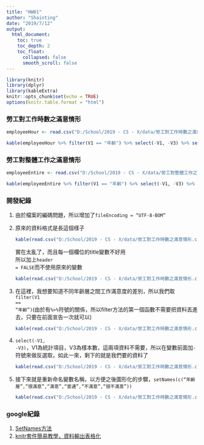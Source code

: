 ---
title: "HW01"
author: "Shainting"
date: "2019/7/12"
output: 
  html_document:
    toc: true
    toc_depth: 2
    toc_float:
      collapsed: false
      smooth_scroll: false
---
```{r setup, include = FALSE}
library(knitr)
library(dplyr)
library(kableExtra)
knitr::opts_chunk$set(echo = TRUE)
options(knitr.table.format = "html")
```

<h3>勞工對工作時數之滿意情形</h3>
```{r}
employeeHour <- read.csv("D:/School/2019 - CS - X/data/勞工對工作時數之滿意情形.csv", header=FALSE, fileEncoding ="UTF-8-BOM")

kable(employeeHour %>% filter(V1 == "年齡") %>% select(-V1, -V3) %>% setNames(c("年齡層","很滿意","滿意","普通","不滿意","很不滿意"))) %>% kable_styling() %>% scroll_box(height = "300px")
```

<h3>勞工對整體工作之滿意情形</h3>
```{r}
employeeEntire <- read.csv("D:/School/2019 - CS - X/data/勞工對整體工作之滿意情形.csv", header=FALSE, fileEncoding ="UTF-8-BOM")

kable(employeeEntire %>% filter(V1 == "年齡") %>% select(-V1, -V3) %>% setNames(c("年齡層","很滿意","滿意","普通","不滿意","很不滿意"))) %>% kable_styling() %>% scroll_box(height = "300px")
```
<h3>開發紀錄</h3>
<ol>
  <li>由於檔案的編碼問題，所以增加了<code>fileEncoding = "UTF-8-BOM"</code></li>
  <li>原來的資料格式是長這個樣子
```{r echo=FALSE}
kable(read.csv("D:/School/2019 - CS - X/data/勞工對工作時數之滿意情形.csv" ,  fileEncoding ="UTF-8-BOM")) %>% kable_styling() %>% scroll_box(height = "200px")
```
  實在太亂了，而且每一個欄位的title變數不好用<br>
  所以加上<code>header = FALSE</code>而不使用原來的變數
```{r echo=FALSE}
kable(read.csv("D:/School/2019 - CS - X/data/勞工對工作時數之滿意情形.csv", header=FALSE, fileEncoding ="UTF-8-BOM")) %>% kable_styling() %>% scroll_box(height = "200px")
```
  </li>
  <li>在這裡，我想要知道不同年齡層之間工作滿意度的差別，所以我們取<code>filter(V1 == "年齡")</code>(由於有<code>%>%</code>符號的關係，所以filter方法的第一個函數不需要把資料丟進去，只要在前面宣告一次就可以)
```{r echo=FALSE}
kable(read.csv("D:/School/2019 - CS - X/data/勞工對工作時數之滿意情形.csv", header=FALSE, fileEncoding ="UTF-8-BOM") %>% filter(V1 == "年齡")) %>% kable_styling() %>% scroll_box(height = "200px")
```
  </li>
  <li><code>select(-V1, -V3)</code>，V1為統計項目，V3為樣本數，這兩項資料不需要，所以在變數前面加<code>-</code>符號來做反選取，如此一來，剩下的就是我們要的資料了
```{r echo=FALSE}
kable(read.csv("D:/School/2019 - CS - X/data/勞工對工作時數之滿意情形.csv", header=FALSE, fileEncoding ="UTF-8-BOM") %>% filter(V1 == "年齡") %>% select(-V1, -V3)) %>% kable_styling() %>% scroll_box(height = "200px")
```
  </li>
  <li>
  接下來就是重新命名變數名稱，以方便之後圖形化的步驟，<code>setNames(c("年齡層","很滿意","滿意","普通","不滿意","很不滿意"))</code>
```{r echo=FALSE}
kable(read.csv("D:/School/2019 - CS - X/data/勞工對工作時數之滿意情形.csv", header=FALSE, fileEncoding ="UTF-8-BOM") %>% filter(V1 == "年齡") %>% select(-V1, -V3) %>% setNames(c("年齡層","很滿意","滿意","普通","不滿意","很不滿意"))) %>% kable_styling() %>% scroll_box(height = "200px")
```
  </li>
</ol>
<h3>google紀錄</h3>
<ol>
  <li><a href="https://statistical-programming.com/setnames-r-function-example">SetNames方法</a></li>
  <li><a href="https://medium.com/@kstseng/r-markdown-template-a4b0449a56d5">knitr套件簡易教學，資料輸出表格化</a></li>
</ol>
